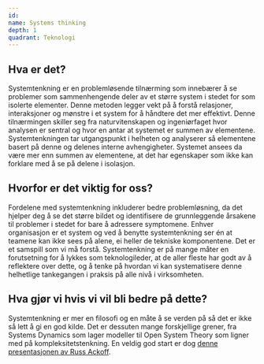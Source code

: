 ```yaml
---
id:
name: Systems thinking
depth: 1
quadrant: Teknologi
---
```

## Hva er det?
Systemtenkning er en problemløsende tilnærming som innebærer å se problemer som sammenhengende deler av et større system
i stedet for som isolerte elementer. Denne metoden legger vekt på å forstå relasjoner, interaksjoner og mønstre i et system
for å håndtere det mer effektivt. Denne tilnærmingen skiller seg fra naturvitenskapen og ingeniørfaget hvor analysen er sentral
og hvor en antar at systemet er summen av elementene. Systemtenkningen tar utgangspunkt i helheten og analyserer så elementene
basert på denne og delenes interne avhengigheter. Systemet ansees da være mer enn summen av elementene, at det har egenskaper som
ikke kan forklare med å se på delene i isolasjon.

## Hvorfor er det viktig for oss?
Fordelene med systemtenkning inkluderer bedre problemløsning, da det hjelper deg å se det større bildet og identifisere de
grunnleggende årsakene til problemer i stedet for bare å adressere symptomene. Enhver organisasjon er et system og ved å benytte
systemtenkning ser én at teamene kan ikke sees på alene, ei heller de tekniske komponentene. Det er et samspill som vi må forstå.
Systemtenkning er på mange måter en forutsetning for å lykkes som teknologileder, at de aller fleste har godt av å reflektere
over dette, og å tenke på hvordan vi kan systematisere denne helhetlige tankegangen i praksis på alle nivå i virksomheten.

## Hva gjør vi hvis vi vil bli bedre på dette?
Systemtenkning er mer en filosofi og en måte å se verden på så det er ikke så lett å gi en god kilde. Det er dessuten mange
forskjellige grener, fra Systems Dynamics som lager modeller til Open System Theory som ligner med på kompleksitetstenkning.
En veldig god start er dog [denne presentasjonen av Russ Ackoff](https://www.youtube.com/watch?v=OqEeIG8aPPk). 
